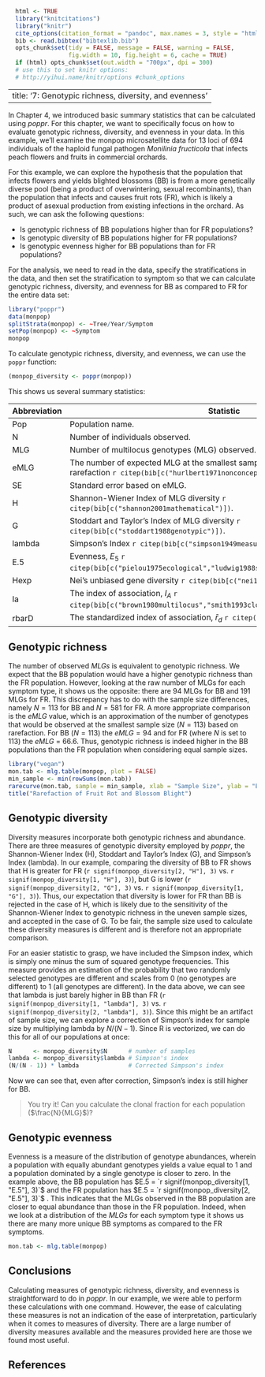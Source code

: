 ```r
  html <- TRUE
  library("knitcitations")
  library("knitr")
  cite_options(citation_format = "pandoc", max.names = 3, style = "html", hyperlink = "to.doc")
  bib <- read.bibtex("bibtexlib.bib")
  opts_chunk$set(tidy = FALSE, message = FALSE, warning = FALSE, 
                 fig.width = 10, fig.height = 6, cache = TRUE)
  if (html) opts_chunk$set(out.width = "700px", dpi = 300)
  # use this to set knitr options: 
  # http://yihui.name/knitr/options #chunk_options
```

---
title: '7: Genotypic richness, diversity, and evenness'
---

In Chapter 4, we introduced basic summary statistics that can be calculated using *poppr*.  For this chapter, we want to specifically focus on how to evaluate genotypic richness, diversity, and evenness in your data.  In this example, we'll examine the monpop microsatellite data for 13 loci of 694 individuals of the haploid fungal pathogen *Monilinia fructicola* that infects peach flowers and fruits in commercial orchards. 

For this example, we can explore the hypothesis that the population that infects flowers and yields blighted blossoms (BB) is from a more genetically diverse pool (being a product of overwintering, sexual recombinants), than the population that infects and causes fruit rots (FR), which is likely a product of asexual production from existing infections in the orchard. As such, we can ask the following questions:

* Is genotypic richness of BB populations higher than for FR populations?
* Is genotypic diversity of BB populations higher for FR populations?
* Is genotypic evenness higher for BB populations than for FR populations?

For the analysis, we need to read in the data, specify the stratifications in the data, and then set the stratification to symptom so that we can calculate genotypic richness, diversity, and evenness for BB as compared to FR for the entire data set:

```r
library("poppr")
data(monpop)
splitStrata(monpop) <- ~Tree/Year/Symptom
setPop(monpop) <- ~Symptom
monpop
```

To calculate genotypic richness, diversity, and evenness, we can use the `poppr` function:

```r
(monpop_diversity <- poppr(monpop))
```

This shows us several summary statistics:

Abbreviation | Statistic
----|---- 
Pop |  Population name.
N |  Number of individuals observed.
MLG | Number of multilocus genotypes (MLG) observed.
eMLG | The number of expected MLG at the smallest sample size ≥ 10 based on rarefaction `r citep(bib[c("hurlbert1971nonconcept")])`.
SE | Standard error based on eMLG.
H | Shannon-Wiener Index of MLG diversity `r citep(bib[c("shannon2001mathematical")])`.
G | Stoddart and Taylor’s Index of MLG diversity  `r citep(bib[c("stoddart1988genotypic")])`.
lambda | Simpson's Index `r citep(bib[c("simpson1949measurement")])`.
E.5 | Evenness, $E_5$ `r citep(bib[c("pielou1975ecological","ludwig1988statistical","grunwald2003")])`.
Hexp | Nei's unbiased gene diversity `r citep(bib[c("nei1978estimation")])`.
Ia | The index of association, $I_A$ `r citep(bib[c("brown1980multilocus","smith1993clonal")])`.
rbarD | The standardized index of association, $\bar{r}_d$ `r citep(bib[c("agapow2001indices")])`.


Genotypic richness
-----

The number of observed $MLGs$ is equivalent to genotypic richness.  We expect that the BB population would have a higher genotypic richness than the FR population.  However, looking at the raw number of MLGs for each symptom type, it shows us the opposite:  there are 94 MLGs for BB and 191 MLGs for FR.  This discrepancy has to do with the sample size differences, namely $N = 113$ for BB and $N = 581$ for FR.  A more appropriate comparison is the $eMLG$ value, which is an approximation of the number of genotypes that would be observed at the smallest sample size ($N = 113$) based on rarefaction.  For BB ($N = 113$) the $eMLG = 94$ and for FR (where $N$ is set to 113) the $eMLG$ = 66.6. Thus, genotypic richness is indeed higher in the BB populations than the FR population when considering equal sample sizes.

```r
library("vegan")
mon.tab <- mlg.table(monpop, plot = FALSE)
min_sample <- min(rowSums(mon.tab))
rarecurve(mon.tab, sample = min_sample, xlab = "Sample Size", ylab = "Expected MLGs")
title("Rarefaction of Fruit Rot and Blossom Blight")

```


Genotypic diversity
-----

Diversity measures incorporate both genotypic richness and abundance.  There are three measures of genotypic diversity employed by *poppr*, the Shannon-Wiener Index (H), Stoddart and Taylor's Index (G), and Simpson's Index (lambda).  In our example, comparing the diversity of BB to FR shows that H is greater for FR (`r signif(monpop_diversity[2, "H"], 3)` vs. `r signif(monpop_diversity[1, "H"], 3)`), but G is lower (`r signif(monpop_diversity[2, "G"], 3)` vs. `r signif(monpop_diversity[1, "G"], 3)`).  Thus, our expectation that diversity is lower for FR than BB is rejected in the case of H, which is likely due to the sensitivity of the Shannon-Wiener Index to genotypic richness in the uneven sample sizes, and accepted in the case of G.  To be fair, the sample size used to calculate these diversity measures is different and is therefore not an appropriate comparison.  

For an easier statistic to grasp, we have included the Simpson index, which is simply one minus the sum of squared genotype frequencies. This measure provides an estimation of the probability that two randomly selected genotypes are different and scales from 0 (no genotypes are different) to 1 (all genotypes are different). In the data above, we can see that lambda is just barely higher in BB than FR (`r signif(monpop_diversity[1, "lambda"], 3)` vs. `r signif(monpop_diversity[2, "lambda"], 3)`). Since this might be an artifact of sample size, we can explore a correction of Simpson's index for sample size by multiplying lambda by $N/(N - 1)$. Since R is vectorized, we can do this for all of our populations at once:

```r
N      <- monpop_diversity$N      # number of samples
lambda <- monpop_diversity$lambda # Simpson's index
(N/(N - 1)) * lambda              # Corrected Simpson's index
```

Now we can see that, even after correction, Simpson's index is still higher for BB. 

> You try it! Can you calculate the clonal fraction for each population ($\frac{N}{MLG}$)?

Genotypic evenness
-----

Evenness is a measure of the distribution of genotype abundances, wherein a population with equally abundant genotypes yields a value equal to 1 and a population dominated by a single genotype is closer to zero.  In the example above, the BB population has $E.5 = `r signif(monpop_diversity[1, "E.5"], 3)`$ and the FR population has $E.5 = `r signif(monpop_diversity[2, "E.5"], 3)`$ .  This indicates that the MLGs observed in the BB population are closer to equal abundance than those in the FR population.  Indeed, when we look at a distribution of the $MLGs$ for each symptom type it shows us there are many more unique BB symptoms as compared to the FR symptoms.

```r
mon.tab <- mlg.table(monpop)
```


Conclusions
-----

Calculating measures of genotypic richness, diversity, and evenness is straightforward to do in *poppr*.  In our example, we were able to perform these calculations with one command.  However, the ease of calculating these measures is not an indication of the ease of interpretation, particularly when it comes to measures of diversity.  There are a large number of diversity measures available and the measures provided here are those we found most useful.  

References
----------

<!--------->
